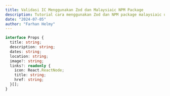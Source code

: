 ```yaml
---
title: Validasi IC Menggunakan Zod dan Malaysiaic NPM Package
description: Tutorial cara menggunakan Zod dan NPM package malaysiaic untuk validasi IC
date: "2024-07-05"
author: "Farhan Helmy"
---
```


```ts
interface Props {
  title: string;
  description: string;
  dates: string;
  location: string;
  image?: string;
  links?: readonly {
    icon: React.ReactNode;
    title: string;
    href: string;
  }[];
}
```
